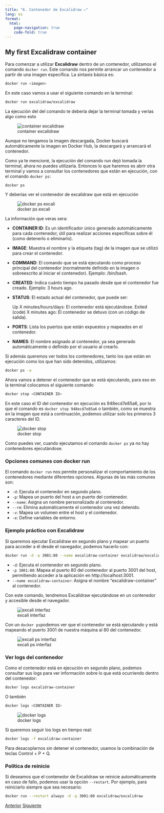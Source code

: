 ```yaml
---
title: "6. Contenedor de Excalidraw ✏️"
lang: es
format: 
  html:
    page-navigation: true
    code-fold: true
---
```


## My first Excalidraw container 

Para comenzar a utilizar **Excalidraw** dentro de un contenedor, utilizamos el comando ```docker run```. Este comando nos permite arrancar un contenedor a partir de una imagen específica. La sintaxis básica es:
```bash
docker run <imagen>
```

En este caso vamos a usar el siguiente comando en la terminal:

```bash
docker run excalidraw/excalidraw
```
La ejecución del del comando te debería dejar la terminal tomada y verías algo como esto

![container excalidraw](./assets/images/excalidraw_container.png)

Aunque no tengamos la imagen descargada, Docker buscará automáticamente la imagen en Docker Hub, la descargará y arrancará el contenedor.

Como ya te mencioné, la ejecución del comando run dejó tomada la terminal, ahora no puedes utilizarla. Entonces lo que haremos es abrir otra terminal y vamos a consultar los contenedores que están en ejecución, con el comando ```docker ps```:

```bash
docker ps
```

Y deberías ver el contenedor de excalidraw que está en ejecución

![docker ps excali](./assets/images/docker_ps_excali.png)

La información que veras sera:

* **CONTAINER ID**:
Es un identificador único generado automáticamente para cada contenedor, útil para realizar acciones específicas sobre él (como detenerlo o eliminarlo).

* **IMAGE**:
Muestra el nombre y la etiqueta (tag) de la imagen que se utilizó para crear el contenedor. 

* **COMMAND**:
El comando que se está ejecutando como proceso principal del contenedor (normalmente definido en la imagen o sobreescrito al iniciar el contenedor). Ejemplo: /bin/bash.

* **CREATED**:
Indica cuánto tiempo ha pasado desde que el contenedor fue creado. Ejemplo: 3 hours ago.

* **STATUS**:
El estado actual del contenedor, que puede ser:

    Up X minutes/hours/days: El contenedor está ejecutándose.
    Exited (code) X minutes ago: El contenedor se detuvo (con un código de salida).

* **PORTS**:
Lista los puertos que están expuestos y mapeados en el contenedor.

* **NAMES**:
El nombre asignado al contenedor, ya sea generado automáticamente o definido por el usuario al crearlo.

Si además queremos ver todos los contenedores, tanto los que están en ejecución como los que han sido detenidos, utilizamos:

```bash
docker ps -a
```

Ahora vamos a detener el contenedor que se está ejecutando, para eso en la terminal colocamos el siguiente comando 
```bash
docker stop <CONTAINER ID>
```
En este caso el ID del contenedor en ejecución es 948ecd7e85a6, por lo que el comando es ```docker stop 948ecd7e85a6``` o también, como se muestra en la imagen que está a continuación, podemos utilizar solo los primeros 3 caracteres del ID.

![docker stop](./assets/images/excali_stop.png)

Como puedes ver, cuando ejecutamos el comando ```docker ps``` ya no hay contenedores ejecutándose.

### Opciones comunes con docker run

El comando ```docker run``` nos permite personalizar el comportamiento de los contenedores mediante diferentes opciones. Algunas de las más comunes son:

* ```-d```: Ejecuta el contenedor en segundo plano.
* ```-p```: Mapea un puerto del host a un puerto del contenedor.
* ```--name```: Asigna un nombre personalizado al contenedor.
* ```--rm```: Elimina automáticamente el contenedor una vez detenido.
* ```-v```: Mapea un volumen entre el host y el contenedor.
* ```-e```: Define variables de entorno.


### Ejemplo práctico con Excalidraw
Si queremos ejecutar Excalidraw en segundo plano y mapear un puerto para acceder a él desde el navegador, podemos hacerlo con:
```bash
docker run -d -p 3001:80 --name excalidraw-container excalidraw/excalidraw
```

* ```-d```: Ejecuta el contenedor en segundo plano.
* ```-p 3001:80```: Mapea el puerto 80 del contenedor al puerto 3001 del host, permitiendo acceder a la aplicación en http://localhost:3001.
* ```--name excalidraw-container```: Asigna el nombre "excalidraw-container" al contenedor.

Con este comando, tendremos Excalidraw ejecutándose en un contenedor y accesible desde el navegador. 

![excali interfaz](./assets/images/excali_interfaz.png)

Con un ```docker ps```podemos ver que el contenedor se está ejecutando y está mapeando el puerto 3001 de nuestra máquina al 80 del contenedor.

![excali ps interfaz](./assets/images/docker_ps_interfaz.png)


### Ver logs del contenedor

Como el contenedor está en ejecución en segundo plano, podemos consultar sus logs para ver información sobre lo que está ocurriendo dentro del contenedor:

```bash
docker logs excalidraw-container
```

O también 

```bash
docker logs <CONTAINER ID>
```
![docker logs](./assets/images/docker_logs.png)

Si queremos seguir los logs en tiempo real:
```bash
docker logs -f excalidraw-container
```

Para desacoplarnos sin detener el contenedor, usamos la combinación de teclas Control + P + Q.

### Política de reinicio

Si deseamos que el contenedor de Excalidraw se reinicie automáticamente en caso de fallo, podemos usar la opción ```--restart```. Por ejemplo, para reiniciarlo siempre que sea necesario:

```bash
docker run --restart always -d -p 3001:80 excalidraw/excalidraw
```

<a href="05-conceptos-basicos.qmd" class="btn btn-primary">Anterior</a>
<a href="07-variables-volumenes.qmd" class="btn btn-primary">Siguiente</a>